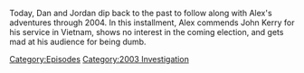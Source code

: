 {{DEFAULTSORT:
    #_EPISODE_0793:January 27-29, 2004
}}{{Episode
    | title             = January 27-29, 2004
    | caption           = Listen to this episode on [https://knowledgefight.libsyn.com/793-january-27-29-2004 Libsyn] [https://open.spotify.com/episode/6sekyAcRHpf8ZzxCOwBKx7 Spotify]
    | episodeNumber     = 793
    | length            = 01:05:35
    | airDate           = April 7, 2023
    | coverageStartDate = January 27, 2004
    | coverageEndDate   = January 29, 2004
    | episodeType       = [[:Category:2003 Investigation|2003 Investigation]]
    | appearance        = [[John Kerry]], [[Osama Bin Laden]], [[Howard Dean]], [[John Wayne]]
    | previousEpisode   = [[792: Chatting With Jeff Sharlet]]
    | nextEpisode       = [[794: January 30-February 2, 2004]]
}}

{{Stub}}

Today, Dan and Jordan dip back to the past to follow along with Alex's adventures through 2004. In this installment, Alex commends John Kerry for his service in Vietnam, shows no interest in the coming election, and gets mad at his audience for being dumb.

[[Category:Episodes]]
[[Category:2003 Investigation]]
